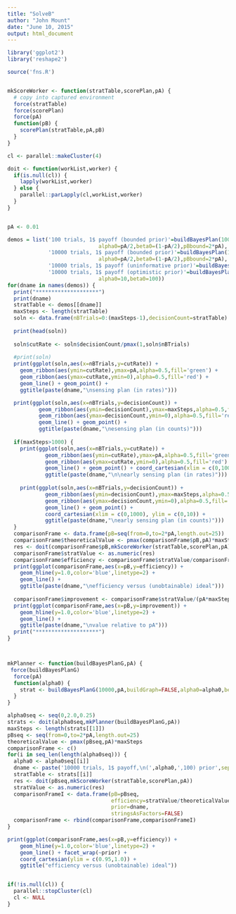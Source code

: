 ```yaml
---
title: "SolveB"
author: "John Mount"
date: "June 10, 2015"
output: html_document
---
```



```r

library('ggplot2')
library('reshape2')

source('fns.R')


mkScoreWorker <- function(stratTable,scorePlan,pA) {
  # copy into captured environment
  force(stratTable)
  force(scorePlan)
  force(pA)
  function(pB) {
    scorePlan(stratTable,pA,pB)
  }
}

cl <- parallel::makeCluster(4)

doit <- function(workList,worker) {
  if(is.null(cl)) {
    lapply(workList,worker)
  } else {
    parallel::parLapply(cl,workList,worker)
  }
}


pA <- 0.01

demos = list('100 trials, 1$ payoff (bounded prior)'=buildBayesPlan(100,pA,
                             alpha0=pA/2,beta0=(1-pA/2),pBbound=2*pA),
             '10000 trials, 1$ payoff (bounded prior)'=buildBayesPlan(10000,pA,
                             alpha0=pA/2,beta0=(1-pA/2),pBbound=2*pA),
             '10000 trials, 1$ payoff (uninformative prior)'=buildBayesPlan(10000,pA),
             '10000 trials, 1$ payoff (optimistic prior)'=buildBayesPlan(10000,pA,
                             alpha0=10,beta0=100))
for(dname in names(demos)) {
  print("********************")
  print(dname)
  stratTable <- demos[[dname]]
  maxSteps <- length(stratTable)
  soln <- data.frame(nBTrials=0:(maxSteps-1),decisionCount=stratTable)
  
  print(head(soln))
  
  soln$cutRate <- soln$decisionCount/pmax(1,soln$nBTrials)
  
  #print(soln)
  print(ggplot(soln,aes(x=nBTrials,y=cutRate)) + 
    geom_ribbon(aes(ymin=cutRate),ymax=pA,alpha=0.5,fill='green') +
    geom_ribbon(aes(ymax=cutRate,ymin=0),alpha=0.5,fill='red') +
    geom_line() + geom_point() +
    ggtitle(paste(dname,"\nsensing plan (in rates)")))

  print(ggplot(soln,aes(x=nBTrials,y=decisionCount)) +
          geom_ribbon(aes(ymin=decisionCount),ymax=maxSteps,alpha=0.5,fill='green') +
          geom_ribbon(aes(ymax=decisionCount,ymin=0),alpha=0.5,fill='red') +
          geom_line() + geom_point() + 
          ggtitle(paste(dname,"\nesensing plan (in counts)")))
  
  if(maxSteps>1000) {
    print(ggplot(soln,aes(x=nBTrials,y=cutRate)) + 
            geom_ribbon(aes(ymin=cutRate),ymax=pA,alpha=0.5,fill='green') +
            geom_ribbon(aes(ymax=cutRate,ymin=0),alpha=0.5,fill='red') +
            geom_line() + geom_point() + coord_cartesian(xlim = c(0,1000)) +
            ggtitle(paste(dname,"\n\nearly sensing plan (in rates)")))
    
    print(ggplot(soln,aes(x=nBTrials,y=decisionCount)) +
            geom_ribbon(aes(ymin=decisionCount),ymax=maxSteps,alpha=0.5,fill='green') +
            geom_ribbon(aes(ymax=decisionCount,ymin=0),alpha=0.5,fill='red') +
            geom_line() + geom_point() + 
            coord_cartesian(xlim = c(0,1000), ylim = c(0,10)) +
            ggtitle(paste(dname,"\nearly sensing plan (in counts)")))
  }
  comparisonFrame <- data.frame(pB=seq(from=0,to=2*pA,length.out=25))
  comparisonFrame$theoreticalValue <- pmax(comparisonFrame$pB,pA)*maxSteps
  res <- doit(comparisonFrame$pB,mkScoreWorker(stratTable,scorePlan,pA))
  comparisonFrame$stratValue <- as.numeric(res)
  comparisonFrame$efficiency <- comparisonFrame$stratValue/comparisonFrame$theoreticalValue
  print(ggplot(comparisonFrame,aes(x=pB,y=efficiency)) + 
    geom_hline(y=1.0,color='blue',linetype=2) +
    geom_line() + 
    ggtitle(paste(dname,"\nefficiency versus (unobtainable) ideal")))
  
  comparisonFrame$improvement <- comparisonFrame$stratValue/(pA*maxSteps)
  print(ggplot(comparisonFrame,aes(x=pB,y=improvement)) + 
    geom_hline(y=1.0,color='blue',linetype=2) +
    geom_line() + 
    ggtitle(paste(dname,"\nvalue relative to pA")))
  print("********************")
}



mkPlanner <- function(buildBayesPlanG,pA) {
 force(buildBayesPlanG)
  force(pA)
  function(alpha0) {
    strat <- buildBayesPlanG(10000,pA,buildGraph=FALSE,alpha0=alpha0,beta0=100)$stratTable
  }
}

alpha0seq <- seq(0,2.0,0.25)
strats <- doit(alpha0seq,mkPlanner(buildBayesPlanG,pA))
maxSteps <- length(strats[[1]])
pBseq <- seq(from=0,to=2*pA,length.out=25)
theoreticalValue <- pmax(pBseq,pA)*maxSteps
comparisonFrame <- c()
for(i in seq_len(length(alpha0seq))) {
  alpha0 <- alpha0seq[[i]]
  dname <- paste('10000 trials, 1$ payoff,\n(',alpha0,',100) prior',sep='')
  stratTable <- strats[[i]]
  res <- doit(pBseq,mkScoreWorker(stratTable,scorePlan,pA))
  stratValue <- as.numeric(res)
  comparisonFrameI <- data.frame(pB=pBseq,
                                 efficiency=stratValue/theoreticalValue,
                                 prior=dname,
                                 stringsAsFactors=FALSE)
  comparisonFrame <- rbind(comparisonFrame,comparisonFrameI)
}

print(ggplot(comparisonFrame,aes(x=pB,y=efficiency)) + 
    geom_hline(y=1.0,color='blue',linetype=2) +
    geom_line() + facet_wrap(~prior) +
    coord_cartesian(ylim = c(0.95,1.0)) +
    ggtitle("efficiency versus (unobtainable) ideal"))


if(!is.null(cl)) {
  parallel::stopCluster(cl)
  cl <- NULL
}
```
